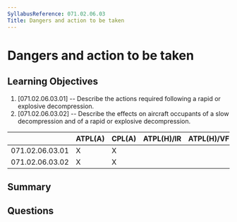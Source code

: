 ```yaml
---
SyllabusReference: 071.02.06.03
Title: Dangers and action to be taken
---
```


# Dangers and action to be taken

## Learning Objectives

1. [071.02.06.03.01] -- Describe the actions required following a rapid or
   explosive decompression.
2. [071.02.06.03.02] -- Describe the effects on aircraft occupants of a slow
   decompression and of a rapid or explosive decompression.

|                 | ATPL(A) | CPL(A) | ATPL(H)/IR | ATPL(H)/VFR | CPL(H) | IR  | CBIR(A) |
| --------------- | ------- | ------ | ---------- | ----------- | ------ | --- | ------- |
| 071.02.06.03.01 | X       | X      |            |             |        |     |         |
| 071.02.06.03.02 | X       | X      |            |             |        |     |         |

## Summary

## Questions
